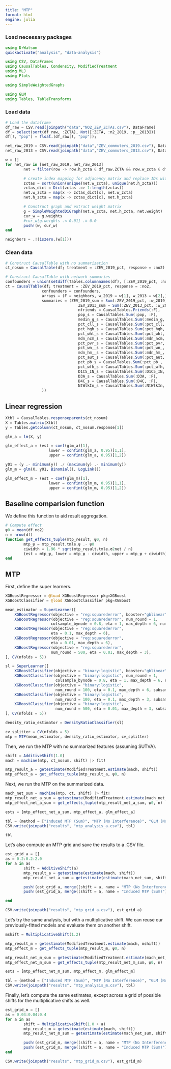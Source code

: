 ```yaml
---
title: "MTP"
format: html
engine: julia
---
```


### Load necessary packages
```julia
using DrWatson
quickactivate("analysis", "data-analysis")

using CSV, DataFrames
using CausalTables, Condensity, ModifiedTreatment
using MLJ
using Plots

using SimpleWeightedGraphs

using GLM
using Tables, TableTransforms
```

### Load data
```julia

# Load the dataframe
df_raw = CSV.read(joinpath("data","NO2_ZEV_ZCTAs.csv"), DataFrame)
df = select(sort(df_raw, :ZCTA), Not([:ZCTA, :n2_2019, :p__2013]))
df[!, "pop"] = float.(df_raw[!, "pop"]);

```

```julia
net_raw_2019 = CSV.read(joinpath("data","ZEV_commuters_2019.csv"), DataFrame)
net_raw_2013 = CSV.read(joinpath("data","ZEV_commuters_2013.csv"), DataFrame)

w = []
for net_raw in [net_raw_2019, net_raw_2013]
        net = filter(row -> row.h_zcta ∈ df_raw.ZCTA && row.w_zcta ∈ df_raw.ZCTA, net_raw)

        # create index mapping for adjacency matrix and replace IDs with rank
        zctas = sort(union(unique(net.w_zcta), unique(net.h_zcta)))
        zctas_dict = Dict(zctas .=> 1:length(zctas))
        net.w_zcta = map(x -> zctas_dict[x], net.w_zcta)
        net.h_zcta = map(x -> zctas_dict[x], net.h_zcta)

        # Construct graph and extract weight matrix
        g = SimpleWeightedDiGraph(net.w_zcta, net.h_zcta, net.weight)
        cur_w = g.weights
        #cur_w[g.weights .< 0.01] .= 0.0
        push!(w, cur_w)
end

neighbors = .!(iszero.(w[1]))


```

### Clean data
```julia

# Construct CausalTable with no summarization
ct_nosum = CausalTable(df; treatment = :ZEV_2019_pct, response = :no2)

# Construct CausalTable with network summaries
confounders = union(setdiff(Tables.columnnames(df), [:ZEV_2019_pct, :no2]), [:nfriends])
ct = CausalTable(df; treatment = :ZEV_2019_pct, response = :no2, 
                confounders = confounders,
                arrays = (F = neighbors, w_2019 = w[1], w_2013 = w[2],), 
                summaries = (ZEV_2019_sum = Sum(:ZEV_2019_pct, :w_2019),
                                ZEV_2013_sum = Sum(:ZEV_2013_pct, :w_2013),
                                nfriends = CausalTables.Friends(:F),
                                pop_s = CausalTables.Sum(:pop, :F),
                                medin_g_s = CausalTables.Sum(:medin_g, :F),
                                pct_cll_s = CausalTables.Sum(:pct_cll, :F),
                                pct_hgh_s = CausalTables.Sum(:pct_hgh, :F),
                                pct_wht_s = CausalTables.Sum(:pct_wht, :F),
                                mdn_ncm_s = CausalTables.Sum(:mdn_ncm, :F),
                                pct_pvr_s = CausalTables.Sum(:pct_pvr, :F),
                                pct_wn__s = CausalTables.Sum(:pct_wn_, :F),
                                mdn_hm__s = CausalTables.Sum(:mdn_hm_, :F),
                                pct_aut_s = CausalTables.Sum(:pct_aut, :F),
                                pct_pb_s = CausalTables.Sum(:pct_pb_, :F),
                                pct_wfh_s = CausalTables.Sum(:pct_wfh, :F),
                                D1C5_IN_s = CausalTables.Sum(:D1C5_IN, :F),
                                D3A_s = CausalTables.Sum(:D3A, :F),
                                D4C_s = CausalTables.Sum(:D4C, :F),
                                NtWlkIn_s = CausalTables.Sum(:NtWlkIn, :F)
                ))

```

## Linear regression

```julia
Xtbl = CausalTables.responseparents(ct_nosum)
X = Tables.matrix(Xtbl)
y = Tables.getcolumn(ct_nosum, ct_nosum.response[1])

glm_a = lm(X, y)

glm_effect_a = (est = coef(glm_a)[1], 
                   lower = confint(glm_a, 0.95)[1,1], 
                   upper = confint(glm_a, 0.95)[1,2])

y01 = (y .- minimum(y)) ./ (maximum(y) .- minimum(y))
glm_m = glm(X, y01, Binomial(), LogLink())

glm_effect_m = (est = coef(glm_m)[1], 
                   lower = confint(glm_m, 0.95)[1,1], 
                   upper = confint(glm_m, 0.95)[1,2])

```

## Baseline comparision function
We define this function to aid result aggregation. 
```julia
# Compute effect
ψ0 = mean(df.no2)
n = nrow(df)
function get_effects_tuple(mtp_result, ψ0, n)
        mtp_ψ = mtp_result.tmle.ψ .- ψ0
        ciwidth = 1.96 * sqrt(mtp_result.tmle.σ2net / n)
        (est = mtp_ψ, lower = mtp_ψ - ciwidth, upper = mtp_ψ + ciwidth)
end

```

## MTP

First, define the super learners.

```julia
XGBoostRegressor = @load XGBoostRegressor pkg=XGBoost
XGBoostClassifier = @load XGBoostClassifier pkg=XGBoost

mean_estimator = SuperLearner([
    XGBoostRegressor(objective = "reg:squarederror", booster="gblinear"),
    XGBoostRegressor(objective = "reg:squarederror", num_round = 1, 
                    colsample_bynode = 0.8, eta = 1, max_depth = 6, num_parallel_tree = 100, subsample = 0.8, tree_method = "hist"),
    XGBoostRegressor(objective = "reg:squarederror", 
                    eta = 0.1, max_depth = 6),
    XGBoostRegressor(objective = "reg:squarederror", 
                    eta = 0.01, max_depth = 6),
    XGBoostRegressor(objective = "reg:squarederror", 
                    num_round = 500, eta = 0.01, max_depth = 3),
], CV(nfolds = 5))

sl = SuperLearner([
    XGBoostClassifier(objective = "binary:logistic", booster="gblinear"),
    XGBoostClassifier(objective = "binary:logistic", num_round = 1, 
                      colsample_bynode = 0.8, eta = 1, max_depth = 6, num_parallel_tree = 100, subsample = 0.8, tree_method = "hist"),
    XGBoostClassifier(objective = "binary:logistic",
                      num_round = 100, eta = 0.1, max_depth = 6, subsample = 1.0),
    XGBoostClassifier(objective = "binary:logistic",
                      num_round = 100, eta = 0.1, max_depth = 3, subsample = 0.5),
    XGBoostClassifier(objective = "binary:logistic",
                      num_round = 500, eta = 0.01, max_depth = 3, subsample = 0.5),
], CV(nfolds = 5))

density_ratio_estimator = DensityRatioClassifier(sl)

cv_splitter = CV(nfolds = 5)
mtp = MTP(mean_estimator, density_ratio_estimator, cv_splitter)
```

Then, we run the MTP with no summarized features (assuming SUTVA).

```julia
shift = AdditiveShift(1.0)
mach = machine(mtp, ct_nosum, shift) |> fit!
```

```julia
mtp_result_a = getestimate(ModifiedTreatment.estimate(mach, shift))
mtp_effect_a = get_effects_tuple(mtp_result_a, ψ0, n)

```

Next, we run the MTP on the summarized data.

```julia

mach_net_sum = machine(mtp, ct, shift) |> fit!
mtp_result_net_a_sum = getestimate(ModifiedTreatment.estimate(mach_net_sum, AdditiveShift(1.0)))
mtp_effect_net_a_sum = get_effects_tuple(mtp_result_net_a_sum, ψ0, n)

```

```julia
ests = [mtp_effect_net_a_sum, mtp_effect_a, glm_effect_a]

tbl = (method = ["Induced MTP (Sum)", "MTP (No Interference)", "GLM (No Interference)"], effects = map(x -> x.est, ests), upper = map(x -> x.upper, ests), lower = map(x -> x.lower, ests))
CSV.write(joinpath("results", "mtp_analysis_a.csv"), tbl)

tbl

```


Let's also compute an MTP grid and save the results to a .CSV file.

```julia
est_grid_a = []
as = 0.2:0.2:2.0
for a in as
        shift = AdditiveShift(a)
        mtp_result_a = getestimate(estimate(mach, shift))
        mtp_result_net_a_sum = getestimate(estimate(mach_net_sum, shift))

        push!(est_grid_a, merge((shift = a, name = "MTP (No Interference)"), get_effects_tuple(mtp_result_a, ψ0, n)))
        push!(est_grid_a, merge((shift = a, name = "Induced MTP (Sum)"), get_effects_tuple(mtp_result_net_a_sum, ψ0, n)))

end

CSV.write(joinpath("results", "mtp_grid_a.csv"), est_grid_a)

```


Let's try the same analysis, but with a multiplicative shift. We can reuse our previously-fitted models and evaluate them on another shift.

```julia

mshift = MultiplicativeShift(1.2)

mtp_result_m = getestimate(ModifiedTreatment.estimate(mach, mshift))
mtp_effect_m = get_effects_tuple(mtp_result_m, ψ0, n)

mtp_result_net_m_sum = getestimate(ModifiedTreatment.estimate(mach_net_sum, mshift))
mtp_effect_net_m_sum = get_effects_tuple(mtp_result_net_m_sum, ψ0, n)

ests = [mtp_effect_net_m_sum, mtp_effect_m, glm_effect_m]

tbl = (method = ["Induced MTP (Sum)", "MTP (No Interference)", "GLM (No Interference)"], effects = map(x -> x.est, ests), upper = map(x -> x.upper, ests), lower = map(x -> x.lower, ests))
CSV.write(joinpath("results", "mtp_analysis_m.csv"), tbl)


```

Finally, let's compute the same estimates, except across a grid of possible shifts for the multiplicative shifts as well.
```julia

est_grid_m = []
as = 0.04:0.04:0.4
for a in as
        shift = MultiplicativeShift(1.0 + a)
        mtp_result_m = getestimate(estimate(mach, shift))
        mtp_result_net_m_sum = getestimate(estimate(mach_net_sum, shift))

        push!(est_grid_m, merge((shift = a, name = "MTP (No Interference)"), get_effects_tuple(mtp_result_m, ψ0, n)))
        push!(est_grid_m, merge((shift = a, name = "Induced MTP (Sum)"), get_effects_tuple(mtp_result_net_m_sum, ψ0, n)))
end

CSV.write(joinpath("results", "mtp_grid_m.csv"), est_grid_m)

```
